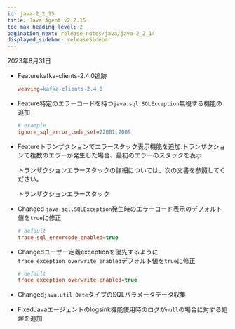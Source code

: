 ```yaml
---
id: java-2_2_15
title: Java Agent v2.2.15
toc_max_heading_level: 2
pagination_next: release-notes/java/java-2_2_14
displayed_sidebar: releaseSidebar
---
```


2023年8月31日

-   <Status>Feature</Status>kafka-clients-2.4.0追跡

    ```ini title='whatap.conf'
    weaving=kafka-clients-2.4.0
    ```

-   <Status>Feature</Status>特定のエラーコードを持つ<code>java.sql.SQLException</code>無視する機能の追加

    ```ini title='whatap.conf'
    # example
    ignore_sql_error_code_set=22001,2009
    ```

-   <Status>Feature</Status>トランザクションでエラースタック表示機能を追加:トランザクションで複数のエラーが発生した場合、最初のエラーのスタックを表示

    トランザクションエラースタックの詳細については、次の文書を参照してください。

    <Link to='../../java/agent-transaction-error-stack' target='_blank' className='ext-link'>トランザクションエラースタック</Link>

-   <Status>Changed</Status> <code>java.sql.SQLException</code>発生時のエラーコード表示のデフォルト値を<code>true</code>に修正

    ```ini title='whatap.conf'
    # default
    trace_sql_errorcode_enabled=true
    ```

-   <Status>Changed</Status>ユーザー定義exceptionを優先するように<code>trace_exception_overwrite_enabled</code>デフォルト値を<code>true</code>に修正

    ```ini title='whatap.conf'
    # default
    trace_exception_overwrite_enabled=true
    ```

-   <Status>Changed</Status><code>java.util.Date</code>タイプのSQLパラメータデータ収集

-   <Status>Fixed</Status>Javaエージェントのlogsink機能使用時のログが<code>null</code>の場合に対する処理を追加
